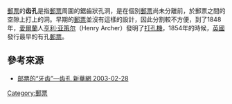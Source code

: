 {{Expand English}}
[[郵票|郵票]]的'''齿孔'''是指[[邮票|郵票]]周圍的鋸齒狀孔洞，是在個別[[邮票|郵票]]尚未分離前，於郵票之間的空隙上打上的洞。早期的[[邮票|郵票]]並沒有這樣的設計，因此分割較不方便，到了1848年，[[愛爾蘭|愛爾蘭]]人[[亨利·亚策尔|亨利·亚策尔]]（Henry Archer）發明了[[打孔機|打孔機]]，1854年的時候，[[英國|英國]]發行最早的有孔[[邮票|郵票]]。

==參考來源==
*[https://web.archive.org/web/20080626092236/http://news.xinhuanet.com/collection/2003-02/28/content_750914.htm 邮票的“牙齿”—齿孔 新華網  2003-02-28]

{{Postal-stub}}
[[Category:郵票|Category:郵票]]